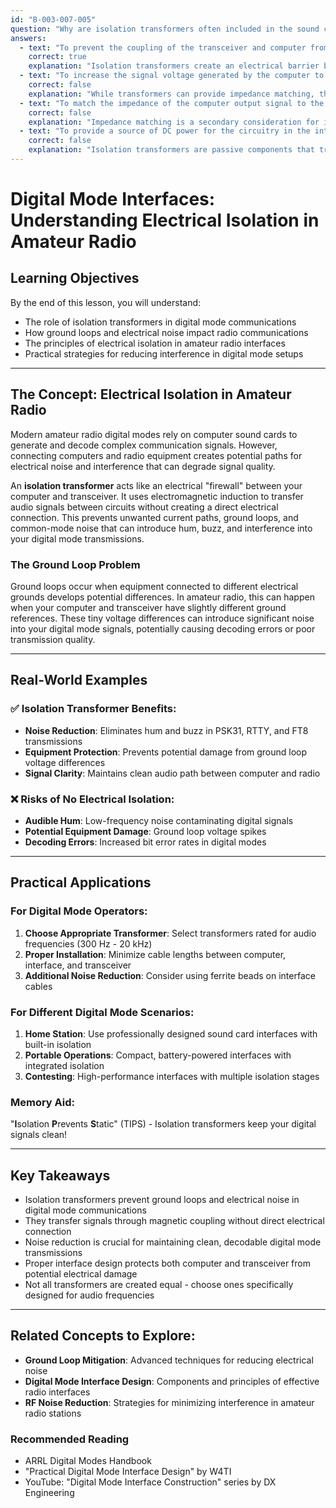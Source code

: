 ```yaml
---
id: "B-003-007-005"
question: "Why are isolation transformers often included in the sound card interface of a station operating computer-based digital modes?"
answers:
  - text: "To prevent the coupling of the transceiver and computer from introducing hum and interference into the transmitted signals"
    correct: true
    explanation: "Isolation transformers create an electrical barrier between the computer's sound card and the transceiver, preventing ground loops, common-mode noise, and potential differences that can introduce unwanted hum and RF interference into digital mode transmissions. By magnetically coupling the signals without a direct electrical connection, these transformers eliminate potential noise sources and protect sensitive electronic equipment."
  - text: "To increase the signal voltage generated by the computer to the level required by the transceiver"
    correct: false
    explanation: "While transformers can provide impedance matching, their primary purpose is not voltage amplification. Modern sound cards and interface circuits typically use active electronic components like op-amps for signal level adjustment. Isolation transformers focus on noise reduction and electrical separation, not signal voltage enhancement."
  - text: "To match the impedance of the computer output signal to the impedance of the input of the computer"
    correct: false
    explanation: "Impedance matching is a secondary consideration for isolation transformers. While they may provide some impedance transformation as a side effect, their primary purpose is electrical isolation to prevent noise and ground loop issues. Dedicated impedance matching circuits would use different design principles than isolation transformers."
  - text: "To provide a source of DC power for the circuitry in the interface"
    correct: false
    explanation: "Isolation transformers are passive components that transfer AC signals through magnetic coupling. They do not generate or provide DC power. Power for digital mode interface circuits typically comes from USB, external power supplies, or computer power sources, not from audio transformers."
---
```


# Digital Mode Interfaces: Understanding Electrical Isolation in Amateur Radio

## Learning Objectives
By the end of this lesson, you will understand:
- The role of isolation transformers in digital mode communications
- How ground loops and electrical noise impact radio communications
- The principles of electrical isolation in amateur radio interfaces
- Practical strategies for reducing interference in digital mode setups

---

## The Concept: Electrical Isolation in Amateur Radio

Modern amateur radio digital modes rely on computer sound cards to generate and decode complex communication signals. However, connecting computers and radio equipment creates potential paths for electrical noise and interference that can degrade signal quality.

An **isolation transformer** acts like an electrical "firewall" between your computer and transceiver. It uses electromagnetic induction to transfer audio signals between circuits without creating a direct electrical connection. This prevents unwanted current paths, ground loops, and common-mode noise that can introduce hum, buzz, and interference into your digital mode transmissions.

### The Ground Loop Problem

Ground loops occur when equipment connected to different electrical grounds develops potential differences. In amateur radio, this can happen when your computer and transceiver have slightly different ground references. These tiny voltage differences can introduce significant noise into your digital mode signals, potentially causing decoding errors or poor transmission quality.

---

## Real-World Examples

### ✅ Isolation Transformer Benefits:
- **Noise Reduction**: Eliminates hum and buzz in PSK31, RTTY, and FT8 transmissions
- **Equipment Protection**: Prevents potential damage from ground loop voltage differences
- **Signal Clarity**: Maintains clean audio path between computer and radio

### ❌ Risks of No Electrical Isolation:
- **Audible Hum**: Low-frequency noise contaminating digital signals
- **Potential Equipment Damage**: Ground loop voltage spikes
- **Decoding Errors**: Increased bit error rates in digital modes

---

## Practical Applications

### For Digital Mode Operators:
1. **Choose Appropriate Transformer**: Select transformers rated for audio frequencies (300 Hz - 20 kHz)
2. **Proper Installation**: Minimize cable lengths between computer, interface, and transceiver
3. **Additional Noise Reduction**: Consider using ferrite beads on interface cables

### For Different Digital Mode Scenarios:
1. **Home Station**: Use professionally designed sound card interfaces with built-in isolation
2. **Portable Operations**: Compact, battery-powered interfaces with integrated isolation
3. **Contesting**: High-performance interfaces with multiple isolation stages

### Memory Aid:
"**I**solation **P**revents **S**tatic" (TIPS) - Isolation transformers keep your digital signals clean!

---

## Key Takeaways

- Isolation transformers prevent ground loops and electrical noise in digital mode communications
- They transfer signals through magnetic coupling without direct electrical connection
- Noise reduction is crucial for maintaining clean, decodable digital mode transmissions
- Proper interface design protects both computer and transceiver from potential electrical damage
- Not all transformers are created equal - choose ones specifically designed for audio frequencies

---

## Related Concepts to Explore:
- **Ground Loop Mitigation**: Advanced techniques for reducing electrical noise
- **Digital Mode Interface Design**: Components and principles of effective radio interfaces
- **RF Noise Reduction**: Strategies for minimizing interference in amateur radio stations

### Recommended Reading
- ARRL Digital Modes Handbook
- "Practical Digital Mode Interface Design" by W4TI
- YouTube: "Digital Mode Interface Construction" series by DX Engineering
